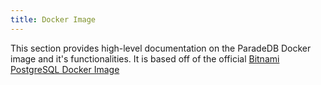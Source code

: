 ```yaml
---
title: Docker Image
---
```





This section provides high-level documentation on the ParadeDB Docker image and it's functionalities. It is based off of the official [Bitnami PostgreSQL Docker Image]()







